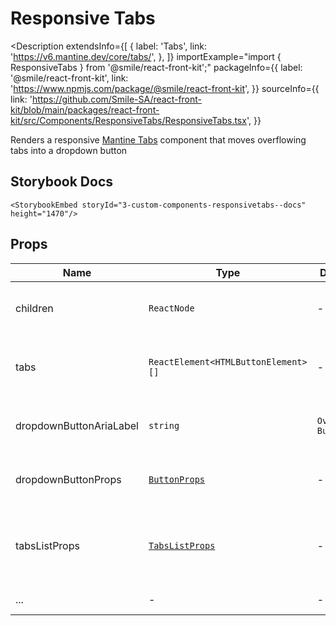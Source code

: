 # Responsive Tabs

<Description
  extendsInfo={[
    {
      label: 'Tabs',
      link: 'https://v6.mantine.dev/core/tabs/',
    },
  ]}
  importExample="import { ResponsiveTabs } from '@smile/react-front-kit';"
  packageInfo={{
    label: '@smile/react-front-kit',
    link: 'https://www.npmjs.com/package/@smile/react-front-kit',
  }}
  sourceInfo={{
    link: 'https://github.com/Smile-SA/react-front-kit/blob/main/packages/react-front-kit/src/Components/ResponsiveTabs/ResponsiveTabs.tsx',
  }}
>
  Renders a responsive [Mantine Tabs]('https://v6.mantine.dev/core/tabs/')
  component that moves overflowing tabs into a dropdown button
</Description>

## Storybook Docs

    <StorybookEmbed storyId="3-custom-components-responsivetabs--docs" height="1470"/>

## Props

| Name                    | Type                                                         | Default           | Description                                                                                                                                                          |
| ----------------------- | ------------------------------------------------------------ | ----------------- | -------------------------------------------------------------------------------------------------------------------------------------------------------------------- |
| children <Required/>    | `ReactNode`                                                  | -                 | Content rendered below the tabs                                                                                                                                      |
| tabs <Required/>        | `ReactElement<HTMLButtonElement>[]`                          | -                 | Array of `<Tabs.Tab>` components, see [Tabs Usage](https://v6.mantine.dev/core/tabs/)                                                                                |
| dropdownButtonAriaLabel | `string`                                                     | `Overflow Button` | Aria label of the dropdown button                                                                                                                                    |
| dropdownButtonProps     | [`ButtonProps`](https://v6.mantine.dev/core/button/?t=props) | -                 | Props for the [Mantine Button](https://v6.mantine.dev/core/button/?t=props) component                                                                                |
| tabsListProps           | [`TabsListProps`](https://v6.mantine.dev/core/tabs/?t=props) | -                 | Props for the [Mantine Tabs.List](https://v6.mantine.dev/core/tabs/?t=props#tabslist-component-props) component, see [Tabs Usage](https://v6.mantine.dev/core/tabs/) |
| ...                     | -                                                            | -                 | extends [Tabs props](https://v6.mantine.dev/core/tabs/?t=props)                                                                                                      |
